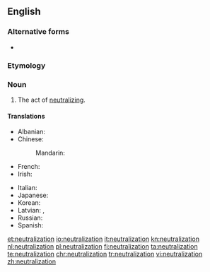 ==English==
{{wikipedia}}
===Alternative forms===
* {{l|en|neutralisation}} {{qualifier|{{l|en|British}}}}

===Etymology===
{{suffix|neutral|ization|lang=en}}

===Noun===
{{en-noun}}

# The act of [[neutralize|neutralizing]].

====Translations====
{{trans-top|neutralization}}
* Albanian: {{t+|sq|asnjanësim|m}}
* Chinese:
*: Mandarin: {{t|cmn|中和作用|sc=Hani}}
* French: {{t+|fr|neutralisation|f}}
* Irish: {{t|ga|neodrú|m}}
{{trans-mid}}
* Italian: {{t|it|neutralizzazione|f}}
* Japanese: {{t|ja|中和|tr=chūwa|sc=Jpan}}
* Korean: {{t+|ko|중화|sc=Kore}}
* Latvian: {{t|lv|neitralizācija|f|sc=Cyrl}}, {{t|lv|neitralizēšana|f|sc=Cyrl}}
* Russian: {{t+|ru|нейтрализация|f|sc=Cyrl|tr=nejtralizácija}}
* Spanish: {{t+|es|neutralización|f}}
{{trans-bottom}}

[[et:neutralization]]
[[io:neutralization]]
[[it:neutralization]]
[[kn:neutralization]]
[[nl:neutralization]]
[[pl:neutralization]]
[[fi:neutralization]]
[[ta:neutralization]]
[[te:neutralization]]
[[chr:neutralization]]
[[tr:neutralization]]
[[vi:neutralization]]
[[zh:neutralization]]